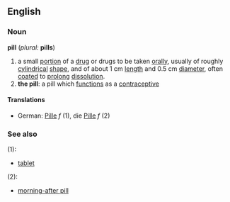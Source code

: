 ==English==
===Noun===
'''pill''' (''plural:'' '''pills''')
# a small [[portion]] of a [[drug]] or drugs to be taken [[oral]]ly, usually of roughly [[cylindrical]] [[shape]], and of about 1 cm [[length]] and 0.5 cm [[diameter]], often [[coat]]ed to [[prolong]] [[dissolution]]. 
#'''the pill''': a pill which [[function]]s as a [[contraceptive]]
====Translations====
*German: [[Pille]] ''f'' (1), die [[Pille]] ''f'' (2)
===See also===
(1):
*[[tablet]]
(2):
*[[morning-after pill]]